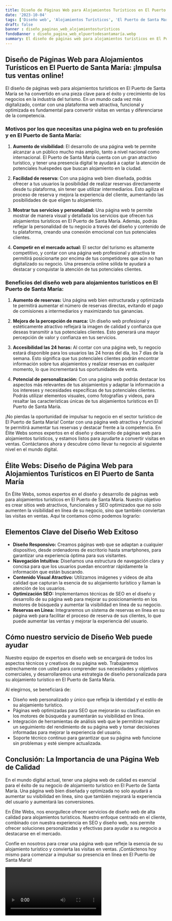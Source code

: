 ```yaml
---
title: Diseño de Páginas Web para Alojamientos Turísticos en El Puerto de Santa María
date: '2023-10-04'
tags: ['Diseño web', 'Alojamientos Turísticos', 'El Puerto de Santa María']
draft: false
banner : diseño_paginas_web_alojamientosturísticos
fondoBanner : diseño_pagina_web_elpuertodesantamaría.webp
summary: El diseño de páginas web para alojamientos turísticos en El Puerto de Santa María se ha convertido en una pieza clave para el éxito y crecimiento de los negocios en la industria del turismo. En un mundo cada vez más digitalizado, contar con una plataforma web atractiva, funcional y optimizada es fundamental para convertir visitas en ventas y diferenciarse de la competencia.
---
```


## Diseño de Páginas Web para Alojamientos Turísticos en El Puerto de Santa María: ¡Impulsa tus ventas online!

El diseño de páginas web para alojamientos turísticos en El Puerto de Santa María se ha convertido en una pieza clave para el éxito y crecimiento de los negocios en la industria del turismo. En un mundo cada vez más digitalizado, contar con una plataforma web atractiva, funcional y optimizada es fundamental para convertir visitas en ventas y diferenciarse de la competencia.

### Motivos por los que necesitas una página web en tu profesión y en El Puerto de Santa María:

1. **Aumento de visibilidad:** El desarrollo de una página web te permite alcanzar a un público mucho más amplio, tanto a nivel nacional como internacional. El Puerto de Santa María cuenta con un gran atractivo turístico, y tener una presencia digital te ayudará a captar la atención de potenciales huéspedes que buscan alojamiento en la ciudad.

2. **Facilidad de reserva:** Con una página web bien diseñada, podrás ofrecer a tus usuarios la posibilidad de realizar reservas directamente desde tu plataforma, sin tener que utilizar intermediarios. Esto agiliza el proceso de reserva y mejora la experiencia del cliente, aumentando las posibilidades de que eligen tu alojamiento.

3. **Mostrar tus servicios y personalidad:** Una página web te permite mostrar de manera visual y detallada los servicios que ofrecen tus alojamientos turísticos en El Puerto de Santa María. Además, podrás reflejar la personalidad de tu negocio a través del diseño y contenido de tu plataforma, creando una conexión emocional con tus potenciales clientes.

4. **Competir en el mercado actual:** El sector del turismo es altamente competitivo, y contar con una página web profesional y atractiva te permitirá posicionarte por encima de tus competidores que aún no han digitalizado su negocio. Una presencia online sólida te ayudará a destacar y conquistar la atención de tus potenciales clientes.

### Beneficios del diseño web para alojamientos turísticos en El Puerto de Santa María:

1. **Aumento de reservas:** Una página web bien estructurada y optimizada te permitirá aumentar el número de reservas directas, evitando el pago de comisiones a intermediarios y maximizando tus ganancias.

2. **Mejora de la percepción de marca:** Un diseño web profesional y estéticamente atractivo reflejará la imagen de calidad y confianza que deseas transmitir a tus potenciales clientes. Esto generará una mayor percepción de valor y confianza en tus servicios.

3. **Accesibilidad las 24 horas:** Al contar con una página web, tu negocio estará disponible para los usuarios las 24 horas del día, los 7 días de la semana. Esto significa que tus potenciales clientes podrán encontrar información sobre tus alojamientos y realizar reservas en cualquier momento, lo que incrementará tus oportunidades de venta.

4. **Potencial de personalización:** Con una página web podrás destacar los aspectos más relevantes de tus alojamientos y adaptar la información a los intereses y necesidades específicas de tus potenciales clientes. Podrás utilizar elementos visuales, como fotografías y videos, para resaltar las características únicas de tus alojamientos turísticos en El Puerto de Santa María.

¡No pierdas la oportunidad de impulsar tu negocio en el sector turístico de El Puerto de Santa María! Contar con una página web atractiva y funcional te permitirá aumentar tus reservas y destacar frente a la competencia. En Élite Webs somos expertos en el diseño y desarrollo de páginas web para alojamientos turísticos, y estamos listos para ayudarte a convertir visitas en ventas. Contáctanos ahora y descubre cómo llevar tu negocio al siguiente nivel en el mundo digital.

<GifSeo />

<Cta />

## Élite Webs: Diseño de Página Web para Alojamientos Turísticos en El Puerto de Santa María

En Élite Webs, somos expertos en el diseño y desarrollo de páginas web para alojamientos turísticos en El Puerto de Santa María. Nuestro objetivo es crear sitios web atractivos, funcionales y SEO optimizados que no solo aumenten la visibilidad en línea de su negocio, sino que también conviertan las visitas en ventas. Aquí te contamos cómo podemos lograrlo:

## Elementos Clave del Diseño Web Exitoso

- **Diseño Responsivo:** Creamos páginas web que se adaptan a cualquier dispositivo, desde ordenadores de escritorio hasta smartphones, para garantizar una experiencia óptima para sus visitantes.
- **Navegación Intuitiva:** Diseñamos una estructura de navegación clara y concisa para que los usuarios puedan encontrar rápidamente la información que están buscando.
- **Contenido Visual Atractivo:** Utilizamos imágenes y videos de alta calidad que capturan la esencia de su alojamiento turístico y llaman la atención de los usuarios.
- **Optimización SEO:** Implementamos técnicas de SEO en el diseño y desarrollo de su página web para mejorar su posicionamiento en los motores de búsqueda y aumentar la visibilidad en línea de su negocio.
- **Reservas en Línea:** Integraremos un sistema de reservas en línea en su página web para facilitar el proceso de reserva de sus clientes, lo que puede aumentar las ventas y mejorar la experiencia del usuario.

## Cómo nuestro servicio de Diseño Web puede ayudar

Nuestro equipo de expertos en diseño web se encargará de todos los aspectos técnicos y creativos de su página web. Trabajaremos estrechamente con usted para comprender sus necesidades y objetivos comerciales, y desarrollaremos una estrategia de diseño personalizada para su alojamiento turístico en El Puerto de Santa María.

Al elegirnos, se beneficiará de:

- Diseño web personalizado y único que refleja la identidad y el estilo de su alojamiento turístico.
- Páginas web optimizadas para SEO que mejorarán su clasificación en los motores de búsqueda y aumentarán su visibilidad en línea.
- Integración de herramientas de análisis web que le permitirán realizar un seguimiento del rendimiento de su página web y tomar decisiones informadas para mejorar la experiencia del usuario.
- Soporte técnico continuo para garantizar que su página web funcione sin problemas y esté siempre actualizada.

## Conclusión: La Importancia de una Página Web de Calidad

En el mundo digital actual, tener una página web de calidad es esencial para el éxito de su negocio de alojamiento turístico en El Puerto de Santa María. Una página web bien diseñada y optimizada no solo ayudará a aumentar su visibilidad en línea, sino que también mejorará la experiencia del usuario y aumentará las conversiones.

En Élite Webs, nos enorgullece ofrecer servicios de diseño web de alta calidad para alojamientos turísticos. Nuestro enfoque centrado en el cliente, combinado con nuestra experiencia en SEO y diseño web, nos permite ofrecer soluciones personalizadas y efectivas para ayudar a su negocio a destacarse en el mercado.

Confíe en nosotros para crear una página web que refleje la esencia de su alojamiento turístico y convierta las visitas en ventas. ¡Contáctenos hoy mismo para comenzar a impulsar su presencia en línea en El Puerto de Santa María!

<Video />

<CtaBot job='Alojamientos Turísticos' city='El Puerto de Santa María'/>

<Gmaps query='El Puerto de Santa María+españa+maps' />
